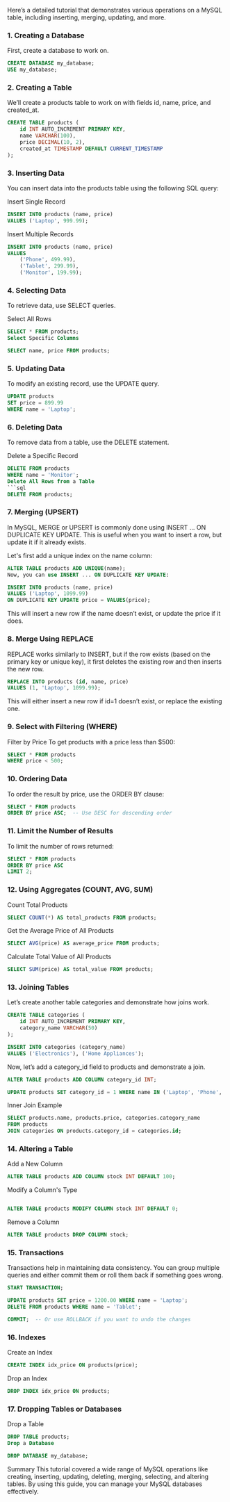 Here’s a detailed tutorial that demonstrates various operations on a MySQL table, including inserting, merging, updating, and more.

### 1. Creating a Database
First, create a database to work on.

```sql
CREATE DATABASE my_database;
USE my_database;
```
### 2. Creating a Table
We’ll create a products table to work on with fields id, name, price, and created_at.

```sql
CREATE TABLE products (
    id INT AUTO_INCREMENT PRIMARY KEY,
    name VARCHAR(100),
    price DECIMAL(10, 2),
    created_at TIMESTAMP DEFAULT CURRENT_TIMESTAMP
);
```
### 3. Inserting Data
You can insert data into the products table using the following SQL query:

Insert Single Record
```sql
INSERT INTO products (name, price) 
VALUES ('Laptop', 999.99);
```
 Insert Multiple Records
```sql
INSERT INTO products (name, price) 
VALUES 
    ('Phone', 499.99),
    ('Tablet', 299.99),
    ('Monitor', 199.99);
```
### 4. Selecting Data
To retrieve data, use SELECT queries.

Select All Rows
```sql
SELECT * FROM products;
Select Specific Columns
```
```sql
SELECT name, price FROM products;
```
### 5. Updating Data
To modify an existing record, use the UPDATE query.

```sql
UPDATE products 
SET price = 899.99
WHERE name = 'Laptop';
```
### 6. Deleting Data
To remove data from a table, use the DELETE statement.

Delete a Specific Record
```sql
DELETE FROM products 
WHERE name = 'Monitor';
Delete All Rows from a Table
```sql
DELETE FROM products;
```
### 7. Merging (UPSERT)
In MySQL, MERGE or UPSERT is commonly done using INSERT ... ON DUPLICATE KEY UPDATE. This is useful when you want to insert a row, but update it if it already exists.

Let's first add a unique index on the name column:

```sql
ALTER TABLE products ADD UNIQUE(name);
Now, you can use INSERT ... ON DUPLICATE KEY UPDATE:
```
```sql
INSERT INTO products (name, price) 
VALUES ('Laptop', 1099.99)
ON DUPLICATE KEY UPDATE price = VALUES(price);
```
This will insert a new row if the name doesn’t exist, or update the price if it does.

### 8. Merge Using REPLACE
REPLACE works similarly to INSERT, but if the row exists (based on the primary key or unique key), it first deletes the existing row and then inserts the new row.

```sql
REPLACE INTO products (id, name, price) 
VALUES (1, 'Laptop', 1099.99);
```
This will either insert a new row if id=1 doesn’t exist, or replace the existing one.

### 9. Select with Filtering (WHERE)
Filter by Price
To get products with a price less than $500:

```sql
SELECT * FROM products 
WHERE price < 500;
```
### 10. Ordering Data
To order the result by price, use the ORDER BY clause:

```sql
SELECT * FROM products 
ORDER BY price ASC;  -- Use DESC for descending order
```
### 11. Limit the Number of Results
To limit the number of rows returned:

```sql
SELECT * FROM products 
ORDER BY price ASC 
LIMIT 2;
```
### 12. Using Aggregates (COUNT, AVG, SUM)
Count Total Products
```sql
SELECT COUNT(*) AS total_products FROM products;
```
Get the Average Price of All Products
```sql
SELECT AVG(price) AS average_price FROM products;
```
Calculate Total Value of All Products
```sql
SELECT SUM(price) AS total_value FROM products;
```
### 13. Joining Tables
Let’s create another table categories and demonstrate how joins work.

```sql
CREATE TABLE categories (
    id INT AUTO_INCREMENT PRIMARY KEY,
    category_name VARCHAR(50)
);

INSERT INTO categories (category_name) 
VALUES ('Electronics'), ('Home Appliances');
```
Now, let’s add a category_id field to products and demonstrate a join.

```sql
ALTER TABLE products ADD COLUMN category_id INT;

UPDATE products SET category_id = 1 WHERE name IN ('Laptop', 'Phone', 'Tablet');
```
Inner Join Example
```sql
SELECT products.name, products.price, categories.category_name 
FROM products 
JOIN categories ON products.category_id = categories.id;
```
### 14. Altering a Table
Add a New Column
```sql
ALTER TABLE products ADD COLUMN stock INT DEFAULT 100;
```
Modify a Column's Type
```sql

ALTER TABLE products MODIFY COLUMN stock INT DEFAULT 0;
```
Remove a Column
```sql
ALTER TABLE products DROP COLUMN stock;
```
### 15. Transactions
Transactions help in maintaining data consistency. You can group multiple queries and either commit them or roll them back if something goes wrong.

```sql
START TRANSACTION;

UPDATE products SET price = 1200.00 WHERE name = 'Laptop';
DELETE FROM products WHERE name = 'Tablet';

COMMIT;  -- Or use ROLLBACK if you want to undo the changes
```
### 16. Indexes
Create an Index
```sql
CREATE INDEX idx_price ON products(price);
```
Drop an Index

```sql
DROP INDEX idx_price ON products;
```
### 17. Dropping Tables or Databases
Drop a Table
```sql
DROP TABLE products;
Drop a Database
```
```sql
DROP DATABASE my_database;
```
Summary
This tutorial covered a wide range of MySQL operations like creating, inserting, updating, deleting, merging, selecting, and altering tables. By using this guide, you can manage your MySQL databases effectively.
